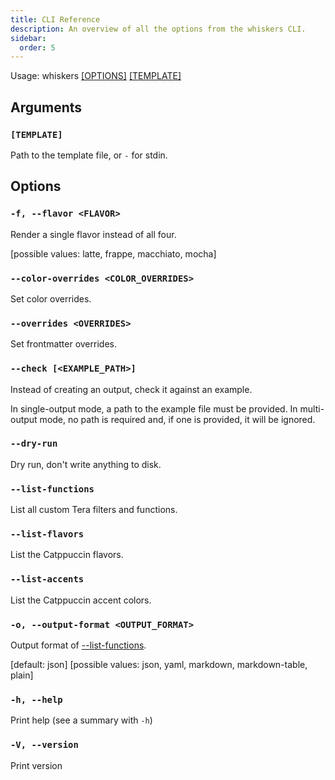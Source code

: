 ```yaml
---
title: CLI Reference
description: An overview of all the options from the whiskers CLI.
sidebar:
  order: 5
---
```


Usage: whiskers [\[OPTIONS\]](#options) [\[TEMPLATE\]](#template)

## Arguments

### `[TEMPLATE]`

Path to the template file, or `-` for stdin.

## Options

### `-f, --flavor <FLAVOR>`

Render a single flavor instead of all four.

[possible values: latte, frappe, macchiato, mocha]

### `--color-overrides <COLOR_OVERRIDES>`

Set color overrides.

### `--overrides <OVERRIDES>`

Set frontmatter overrides.

### `--check [<EXAMPLE_PATH>]`

Instead of creating an output, check it against an example.

In single-output mode, a path to the example file must be provided. In
multi-output mode, no path is required and, if one is provided, it will be
ignored.

### `--dry-run`

Dry run, don't write anything to disk.

### `--list-functions`

List all custom Tera filters and functions.

### `--list-flavors`

List the Catppuccin flavors.

### `--list-accents`

List the Catppuccin accent colors.

### `-o, --output-format <OUTPUT_FORMAT>`

Output format of [--list-functions](#--list-functions).

[default: json]
[possible values: json, yaml, markdown, markdown-table, plain]

### `-h, --help`

Print help (see a summary with `-h`)

### `-V, --version`

Print version
